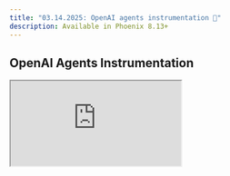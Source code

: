 ```yaml
---
title: "03.14.2025: OpenAI agents instrumentation 📡"
description: Available in Phoenix 8.13+
---
```


<Update label="03.14.2025">

## OpenAI Agents Instrumentation

<Frame>
  <iframe
    src="https://cdn.iframe.ly/sDk1x3T"
    width={1000}
    height={400}
    allowFullScreen
  />
</Frame>

We've introduced the **OpenAI Agents SDK** for Python which provides enhanced visibility into agent behavior and performance.

**Installation**

```bash
pip install openinference-instrumentation-openai-agents openai-agents
```

* Includes an OpenTelemetry Instrumentor that traces agents, LLM calls, tool usage, and handoffs.
* With minimal setup, use the `register` function to connect your app to Phoenix and view real-time traces of agent workflows.

### Walkthrough Video

<Frame>
  <iframe
    src="https://www.youtube.com/embed/iOGu7-HYm6s"
    width={1000}
    height={563}
    allowFullScreen
  />
</Frame>

For more details on a quick setup, check out our integration documentation:

<Card title="OpenAI Agents SDK | Phoenix" icon="book" href="/phoenix/integrations/llm-providers/openai/openai-agents-sdk-tracing" horizontal>
</Card>

### Improvements and Bug Fixes 🐛

* [**Prompt Playground**](https://github.com/Arize-ai/phoenix/issues/6788): Azure API key made optional, included specialized UI for thinking budget parameter
* [**Performance**](https://github.com/Arize-ai/phoenix/pull/6756): Make the spans table the default tab
* [**Components**](https://github.com/Arize-ai/phoenix/issues/6771): Added react-aria Tabs components
* [**Enhancement**](https://github.com/Arize-ai/phoenix/pull/6749): Download experiment runs and annotations as CSV
</Update>
